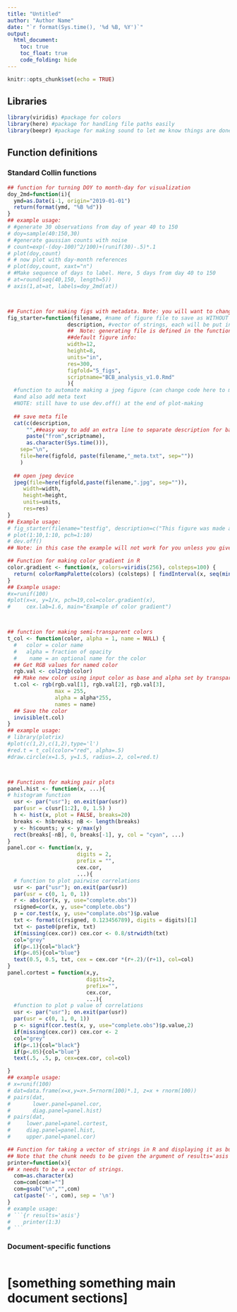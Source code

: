 ```yaml
---
title: "Untitled"
author: "Author Name"
date: "`r format(Sys.time(), '%d %B, %Y')`"
output: 
  html_document:
    toc: true
    toc_float: true
    code_folding: hide
---
```


```r
knitr::opts_chunk$set(echo = TRUE)
```

## Libraries

```r
library(viridis) #package for colors
library(here) #package for handling file paths easily
library(beepr) #package for making sound to let me know things are done. Not important for document compile, but useful for running time-consuming loops or tasks.
```


## Function definitions

### Standard Collin functions

```r
## function for turning DOY to month-day for visualization
doy_2md=function(i){
  ymd=as.Date(i-1, origin="2019-01-01")
  return(format(ymd, "%B %d"))
}
## example usage:
# #generate 30 observations from day of year 40 to 150
# doy=sample(40:150,30)
# #generate gaussian counts with noise
# count=exp(-(doy-100)^2/100)+(runif(30)-.5)*.1
# plot(doy,count)
# # now plot with day-month references
# plot(doy,count, xaxt="n")
# #Make sequence of days to label. Here, 5 days from day 40 to 150
# at=round(seq(40,150, length=5))
# axis(1,at=at, labels=doy_2md(at))



## Function for making figs with metadata. Note: you will want to change figfold and scriptname default values to be appropriate for this document.
fig_starter=function(filename, #name of figure file to save as WITHOUT SUFFIX
                   description, #vector of strings, each will be put in its own line of meta file
                   ##  Note: generating file is defined in the function, date and time is automatically added.
                   ##default figure info:
                   width=12,
                   height=8,
                   units="in",
                   res=300,
                   figfold="5_figs",
                   scriptname="BCB_analysis_v1.0.Rmd"
                   ){
  #function to automate making a jpeg figure (can change code here to make png)
  #and also add meta text
  #NOTE: still have to use dev.off() at the end of plot-making
  
  ## save meta file
  cat(c(description,
      "",##easy way to add an extra line to separate description for basic data.
      paste("from",scriptname),
      as.character(Sys.time())),
    sep="\n",
    file=here(figfold, paste(filename,"_meta.txt", sep=""))
    )
  
  ## open jpeg device
  jpeg(file=here(figfold,paste(filename,".jpg", sep="")),
     width=width, 
     height=height, 
     units=units, 
     res=res)
}
## Example usage:
# fig_starter(filename="testfig", description=c("This figure was made as an example.","We can add endless lines of description."))
# plot(1:10,1:10, pch=1:10)
# dev.off()
## Note: in this case the example will not work for you unless you give it the correct location for "figfold" - the relative file path to the folder for your figures.

## Function for making color gradient in R
color.gradient <- function(x, colors=viridis(256), colsteps=100) {
  return( colorRampPalette(colors) (colsteps) [ findInterval(x, seq(min(x),max(x), length.out=colsteps)) ] )
}
## Example usage:
#x=runif(100)
#plot(x=x, y=1/x, pch=19,col=color.gradient(x),
#     cex.lab=1.6, main="Example of color gradient")



## function for making semi-transparent colors
t_col <- function(color, alpha = 1, name = NULL) {
  #	  color = color name
  #	  alpha = fraction of opacity
  #	   name = an optional name for the color
  ## Get RGB values for named color
  rgb.val <- col2rgb(color)
  ## Make new color using input color as base and alpha set by transparency
  t.col <- rgb(rgb.val[1], rgb.val[2], rgb.val[3],
               max = 255,
               alpha = alpha*255,
               names = name)
  ## Save the color
  invisible(t.col)
}
## example usage:
# library(plotrix)
#plot(c(1,2),c(1,2),type='l')
#red.t = t_col(color="red", alpha=.5)
#draw.circle(x=1.5, y=1.5, radius=.2, col=red.t)



## Functions for making pair plots
panel.hist <- function(x, ...){
# histogram function
  usr <- par("usr"); on.exit(par(usr))
  par(usr = c(usr[1:2], 0, 1.5) )
  h <- hist(x, plot = FALSE, breaks=20)
  breaks <- h$breaks; nB <- length(breaks)
  y <- h$counts; y <- y/max(y)
  rect(breaks[-nB], 0, breaks[-1], y, col = "cyan", ...)
}
panel.cor <- function(x, y,
                      digits = 2,
                      prefix = "",
                      cex.cor,
                      ...){
  # function to plot pairwise correlations
  usr <- par("usr"); on.exit(par(usr))
  par(usr = c(0, 1, 0, 1))
  r <- abs(cor(x, y, use="complete.obs"))
  rsigned=cor(x, y, use="complete.obs")
  p = cor.test(x, y, use="complate.obs")$p.value
  txt <- format(c(rsigned, 0.123456789), digits = digits)[1]
  txt <- paste0(prefix, txt)
  if(missing(cex.cor)) cex.cor <- 0.8/strwidth(txt)
  col="grey"
  if(p<.1){col="black"}
  if(p<.05){col="blue"}
  text(0.5, 0.5, txt, cex = cex.cor *(r+.2)/(r+1), col=col)
}
panel.cortest = function(x,y,
                         digits=2,
                         prefix="",
                         cex.cor,
                         ...){
  #function to plot p value of correlations
  usr <- par("usr"); on.exit(par(usr))
  par(usr = c(0, 1, 0, 1))
  p <- signif(cor.test(x, y, use="complete.obs")$p.value,2)
  if(missing(cex.cor)) cex.cor <- 2
  col="grey"
  if(p<.1){col="black"}
  if(p<.05){col="blue"}
  text(.5, .5, p, cex=cex.cor, col=col)

}
## example usage:
# x=runif(100)
# dat=data.frame(x=x,y=x+.5+rnorm(100)*.1, z=x + rnorm(100))
# pairs(dat,
#       lower.panel=panel.cor,
#       diag.panel=panel.hist)
# pairs(dat,
#     lower.panel=panel.cortest,
#     diag.panel=panel.hist,
#     upper.panel=panel.cor)

## Function for taking a vector of strings in R and displaying it as bullets in Rmarkdown
## Note that the chunk needs to be given the argument of results='asis'
printer=function(x){
## x needs to be a vector of strings.
  com=as.character(x)
  com=com[com!=""]
  com=gsub("\n","",com)
  cat(paste('-', com), sep = '\n') 
}
# example usage:
# ```{r results='asis'}
#    printer(1:3)
# ```

```

### Document-specific functions

```r

```



# [something something main document sections]

